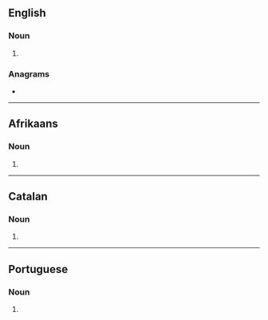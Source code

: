 {{also|-ous}}
==English==

===Noun===
{{head|en|noun plural form}}

# {{plural of|ou|lang=en}}

===Anagrams===
* {{anagrams|en|OSU|Sou|USO|sou}}

----

==Afrikaans==

===Noun===
{{head|af|noun plural form}}

# {{plural of|ou|lang=af}}

----

==Catalan==

===Noun===
{{head|ca|noun form}}

# {{plural of|ou|lang=ca}}

----

==Portuguese==

===Noun===
{{head|pt|noun plural form}}

# {{plural of|ou|lang=pt}}